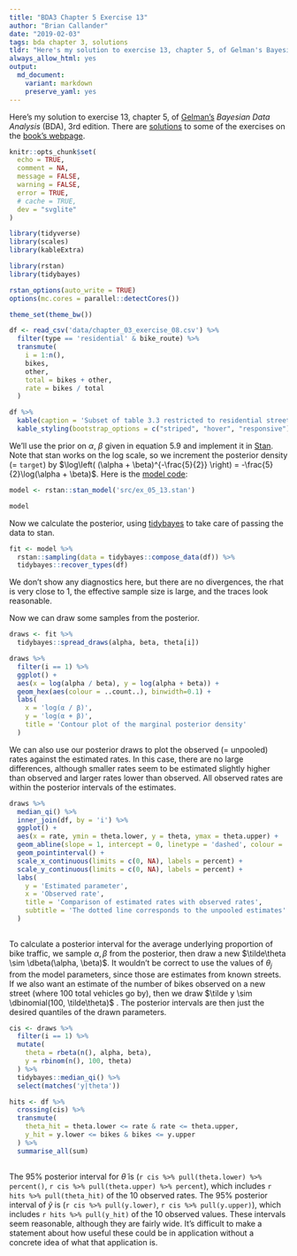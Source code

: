 ```yaml
---
title: "BDA3 Chapter 5 Exercise 13"
author: "Brian Callander"
date: "2019-02-03"
tags: bda chapter 3, solutions
tldr: "Here's my solution to exercise 13, chapter 5, of Gelman's Bayesian Data Analysis (BDA), 3rd edition."
always_allow_html: yes
output: 
  md_document:
    variant: markdown
    preserve_yaml: yes
---
```


Here's my solution to exercise 13, chapter 5, of [Gelman's](https://andrewgelman.com/) *Bayesian Data Analysis* (BDA), 3rd edition. There are [solutions](http://www.stat.columbia.edu/~gelman/book/solutions.pdf) to some of the exercises on the [book's webpage](http://www.stat.columbia.edu/~gelman/book/).

<!--more-->

<div style="display:none">
  $\DeclareMathOperator{\dbinomial}{Binomial}
   \DeclareMathOperator{\dbern}{Bernoulli}
   \DeclareMathOperator{\dpois}{Poisson}
   \DeclareMathOperator{\dnorm}{Normal}
   \DeclareMathOperator{\dt}{t}
   \DeclareMathOperator{\dcauchy}{Cauchy}
   \DeclareMathOperator{\dexponential}{Exp}
   \DeclareMathOperator{\duniform}{Uniform}
   \DeclareMathOperator{\dgamma}{Gamma}
   \DeclareMathOperator{\dinvgamma}{InvGamma}
   \DeclareMathOperator{\invlogit}{InvLogit}
   \DeclareMathOperator{\logit}{Logit}
   \DeclareMathOperator{\ddirichlet}{Dirichlet}
   \DeclareMathOperator{\dbeta}{Beta}$
</div>

```r
knitr::opts_chunk$set(
  echo = TRUE,
  comment = NA,
  message = FALSE,
  warning = FALSE,
  error = TRUE,
  # cache = TRUE,
  dev = "svglite"
)

library(tidyverse)
library(scales)
library(kableExtra)

library(rstan)
library(tidybayes)

rstan_options(auto_write = TRUE)
options(mc.cores = parallel::detectCores())

theme_set(theme_bw())

```

```r
df <- read_csv('data/chapter_03_exercise_08.csv') %>% 
  filter(type == 'residential' & bike_route) %>% 
  transmute(
    i = 1:n(),
    bikes,
    other,
    total = bikes + other,
    rate = bikes / total
  )
```

```r
df %>% 
  kable(caption = 'Subset of table 3.3 restricted to residential streets that are bike routes') %>% 
  kable_styling(bootstrap_options = c("striped", "hover", "responsive"))
```

We'll use the prior on $\alpha$, $\beta$ given in equation 5.9 and implement it in [Stan](https://mc-stan.org/). Note that stan works on the log scale, so we increment the posterior density (= `target`) by $\log\left( (\alpha + \beta)^{-\frac{5}{2}} \right) = -\frac{5}{2}\log(\alpha + \beta)$. Here is the [model code](src/ex_05_13.stan):

```r
model <- rstan::stan_model('src/ex_05_13.stan')
```

```r
model
```

Now we calculate the posterior, using [tidybayes](https://mjskay.github.io/tidybayes/) to take care of passing the data to stan.

```r
fit <- model %>% 
  rstan::sampling(data = tidybayes::compose_data(df)) %>% 
  tidybayes::recover_types(df)
```

We don't show any diagnostics here, but there are no divergences, the rhat is very close to 1, the effective sample size is large, and the traces look reasonable.

Now we can draw some samples from the posterior.

```r
draws <- fit %>% 
  tidybayes::spread_draws(alpha, beta, theta[i]) 
```

```r
draws %>% 
  filter(i == 1) %>% 
  ggplot() + 
  aes(x = log(alpha / beta), y = log(alpha + beta)) +
  geom_hex(aes(colour = ..count..), binwidth=0.1) +
  labs(
    x = 'log(α / β)',
    y = 'log(α + β)',
    title = 'Contour plot of the marginal posterior density'
  )
```

We can also use our posterior draws to plot the observed (= unpooled) rates against the estimated rates. In this case, there are no large differences, although smaller rates seem to be estimated slightly higher than observed and larger rates lower than observed. All observed rates are within the posterior intervals of the estimates.

```r
draws %>% 
  median_qi() %>% 
  inner_join(df, by = 'i') %>%
  ggplot() +
  aes(x = rate, ymin = theta.lower, y = theta, ymax = theta.upper) +
  geom_abline(slope = 1, intercept = 0, linetype = 'dashed', colour = 'chocolate') +
  geom_pointinterval() +
  scale_x_continuous(limits = c(0, NA), labels = percent) +
  scale_y_continuous(limits = c(0, NA), labels = percent) +
  labs(
    y = 'Estimated parameter',
    x = 'Observed rate',
    title = 'Comparison of estimated rates with observed rates',
    subtitle = 'The dotted line corresponds to the unpooled estimates'
  )
    
```

To calculate a posterior interval for the average underlying proportion of bike traffic, we sample $\alpha, \beta$ from the posterior, then draw a new $\tilde\theta \sim \dbeta(\alpha, \beta)$. It wouldn't be correct to use the values of $\theta_j$ from the model parameters, since those are estimates from known streets.  If we also want an estimate of the number of bikes observed on a new street (where 100 total vehicles go by), then we draw $\tilde y \sim \dbinomial(100, \tilde\theta)$ . The posterior intervals are then just the desired quantiles of the drawn parameters.

```r
cis <- draws %>% 
  filter(i == 1) %>% 
  mutate(
    theta = rbeta(n(), alpha, beta),
    y = rbinom(n(), 100, theta)
  ) %>% 
  tidybayes::median_qi() %>% 
  select(matches('y|theta')) 
```

```r
hits <- df %>% 
  crossing(cis) %>% 
  transmute(
    theta_hit = theta.lower <= rate & rate <= theta.upper,
    y_hit = y.lower <= bikes & bikes <= y.upper
  ) %>% 
  summarise_all(sum)
  
```

The 95% posterior interval for $\tilde\theta$ is (`r cis %>% pull(theta.lower) %>% percent()`, `r cis %>% pull(theta.upper) %>% percent`), which includes `r hits %>% pull(theta_hit)` of the 10 observed rates. The 95% posterior interval of $\tilde y$ is (`r cis %>% pull(y.lower)`, `r cis %>% pull(y.upper)`), which includes `r hits %>% pull(y_hit)` of the 10 observed values. These intervals seem reasonable, although they are fairly wide. It's difficult to make a statement about how useful these could be in application without a concrete idea of what that application is.


